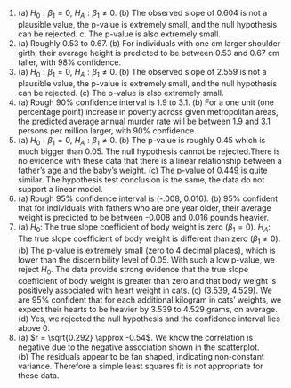1. \(a) $H_0: \beta_1 = 0$, $H_A: \beta_1 \ne 0$. (b) The observed slope of 0.604 is not a plausible value, the p-value is extremely small, and the null hypothesis can be rejected. c. The p-value is also extremely small.
\addtocounter{enumi}{1}

1. \(a) Roughly 0.53 to 0.67. (b) For individuals with one cm larger shoulder girth, their average height is predicted to be between 0.53 and 0.67 cm taller, with 98% confidence.
\addtocounter{enumi}{1}

1. \(a) $H_0: \beta_1 = 0$, $H_A: \beta_1 \ne 0$. (b) The observed slope of 2.559 is not a plausible value, the p-value is extremely small, and the null hypothesis can be rejected. (c) The p-value is also extremely small.
\addtocounter{enumi}{1}

1. \(a) Rough 90% confidence interval is 1.9 to 3.1. (b) For a one unit (one percentage point) increase in poverty across given metropolitan areas, the predicted average annual murder rate will be between 1.9 and 3.1 persons per million larger, with 90% confidence.
\addtocounter{enumi}{1}

1. \(a) $H_0: \beta_1 = 0$, $H_A: \beta_1 \ne 0$. (b) The p-value is roughly 0.45 which is much bigger than 0.05.  The null hypothesis cannot be rejected.There is no evidence with these data that there is a linear relationship between a father's age and the baby's weight. (c) The p-value of 0.449 is quite similar. The hypothesis test conclusion is the same, the data do not support a linear model.
\addtocounter{enumi}{1}

1. \(a) Rough 95% confidence interval is (-.008, 0.016). (b) 95% confident that for individuals with fathers who are one year older, their average weight is predicted to be between -0.008 and 0.016 pounds heavier.
\addtocounter{enumi}{1}

1. \(a) $H_0$: The true slope coefficient of body weight is zero ($\beta_1 = 0$). $H_A$: The true slope coefficient of body weight is different than zero ($\beta_1 \neq 0$). (b) The p-value is extremely small (zero to 4 decimal places), which is lower than the discernibility level of 0.05. With such a low p-value, we reject $H_0$. The data provide strong evidence that the true slope coefficient of body weight is greater than zero and that body weight is positively associated with heart weight in cats. (c) (3.539, 4.529). We are 95% confident that for each additional kilogram in cats' weights, we expect their hearts to be heavier by 3.539 to 4.529 grams, on average. (d) Yes, we rejected the null hypothesis and the confidence interval lies above 0.
\addtocounter{enumi}{1}

1. \(a) $r = \sqrt{0.292} \approx -0.54$. We know the correlation is negative due to the negative association shown in the scatterplot. (b) The residuals appear to be fan shaped, indicating non-constant variance. Therefore a simple least squares fit is not appropriate for these data.
\addtocounter{enumi}{1}
